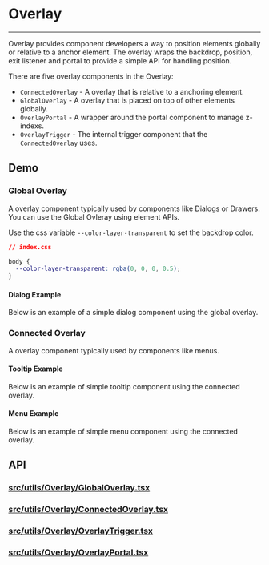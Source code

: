 
<Meta title="Docs/Utils/Overlay" />

# Overlay

---

Overlay provides component developers a way to position elements globally
or relative to a anchor element. The overlay wraps the backdrop, position, exit
listener and portal to provide a simple API for handling position.

There are five overlay components in the Overlay:

- `ConnectedOverlay` - A overlay that is relative to a anchoring element.
- `GlobalOverlay` - A overlay that is placed on top of other elements globally.
- `OverlayPortal` - A wrapper around the portal component to manage z-indexs.
- `OverlayTrigger` - The internal trigger component that the `ConnectedOverlay` uses.

## Demo

### Global Overlay
A overlay component typically used by components like Dialogs or Drawers.
You can use the Global Ovleray using element APIs.

    
Use the css variable `--color-layer-transparent` to set the backdrop color.

```css
// index.css

body {
  --color-layer-transparent: rgba(0, 0, 0, 0.5);
}
```

<Canvas of={GlobalOverlayStories.ClickToOpen} sourceState="shown" />

#### Dialog Example
Below is an example of a simple dialog component using the global overlay.

<Canvas of={GlobalOverlayStories.DialogExample} sourceState="shown" />

### Connected Overlay
A overlay component typically used by components like menus.

<Canvas of={ConnectedOverlayStories.Simple} sourceState="shown" />

#### Tooltip Example
Below is an example of simple tooltip component using the connected overlay.

<Canvas of={ConnectedOverlayStories.TooltipExample} sourceState="shown" />

#### Menu Example
Below is an example of simple menu component using the connected overlay.

<Canvas of={ConnectedOverlayStories.MenuExample} sourceState="shown" />

## API
### [src/utils/Overlay/GlobalOverlay.tsx](https://github.com/reaviz/reablocks/blob/master/src/Overlay/utils/GlobalOverlay.tsx)
<Controls of={GlobalOverlayStories.DialogExample} />

### [src/utils/Overlay/ConnectedOverlay.tsx](https://github.com/reaviz/reablocks/blob/master/src/utils/Overlay/ConnectedOverlay.tsx)
<Controls of={ConnectedOverlayStories.Simple} />

### [src/utils/Overlay/OverlayTrigger.tsx](https://github.com/reaviz/reablocks/blob/master/src/utils/Overlay/OverlayTrigger.tsx)

<Controls of={OverlayTriggerStories.Simple} />

### [src/utils/Overlay/OverlayPortal.tsx](https://github.com/reaviz/reablocks/blob/master/src/utils/Overlay/OverlayPortal.tsx)

<Controls of={OverlayPortalStories.Simple} />
